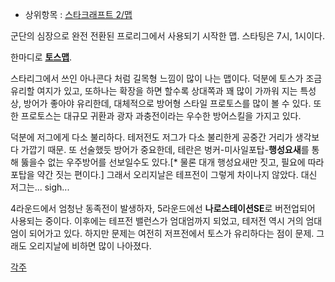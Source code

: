 
* 상위항목 : [[스타크래프트 2/맵]]

군단의 심장으로 완전 전환된 프로리그에서 사용되기 시작한 맵. 스타팅은 7시, 1시이다.

한마디로 '''[[토스맵]]'''.

스타리그에서 쓰인 아나콘다 처럼 길목형 느낌이 많이 나는 맵이다. 덕분에 토스가 조금 유리할 여지가 있고, 또하나는 확장을 하면 할수록 상대쪽과 꽤 많이 가까워 지는 특성상, 방어가 좋아야 유리한데, 대체적으로 방어형 스타일 프로토스를 많이 볼 수 있다. 또한 프로토스는 대규모 귀환과 광자 과충전이라는 우수한 방어스킬을 가지고 있다.

덕분에 저그에게 다소 불리하다. 테저전도 저그가 다소 불리한게 공중간 거리가 생각보다 가깝기 때문. 또 선술했듯 방어가 중요한데, 테란은 벙커-미사일포탑-'''행성요새'''를 통해 뚫을수 없는 우주방어를 선보일수도 있다.[* 물론 대개 행성요새만 짓고, 필요에 따라 포탑을 약간 짓는 편이다.] 그래서 오리지날은 테프전이 그렇게 차이나지 않았다. 대신 저그는... sigh...

4라운드에서 엄청난 동족전이 발생하자, 5라운드에선 '''나로스테이션SE'''로 버전업되어 사용되는 중이다. 이후에는 테프전 밸런스가 엄대엄까지 되었고, 테저전 역시 거의 엄대엄이 되어가고 있다. 하지만 문제는 여전히 저프전에서 토스가 유리하다는 점이 문제. 그래도 오리지날에 비하면 많이 나아졌다.

[[각주]]
